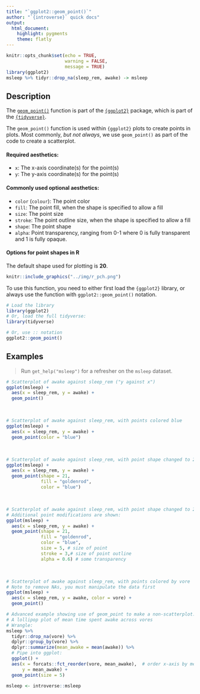 ```yaml
---
title: "`ggplot2::geom_point()`"
author: "`{introverse}` quick docs"
output: 
  html_document:
    highlight: pygments
    theme: flatly
---
```



```r
knitr::opts_chunk$set(echo = TRUE, 
                      warning = FALSE, 
                      message = TRUE)
library(ggplot2)
msleep %>% tidyr::drop_na(sleep_rem, awake) -> msleep
```


## Description

The [`geom_point()`](https://ggplot2.tidyverse.org/reference/geom_point.html) function is part of the [`{ggplot2}`](https://ggplot2.tidyverse.org/) package, which is part of the [`{tidyverse}`](https://www.tidyverse.org/).

The `geom_point()` function is used within `{ggplot2}` plots to create points in plots. Most commonly, _but not always_, we use `geom_point()` as part of the code to create a scatterplot. 

#### Required aesthetics:

+ `x`: The x-axis coordinate(s) for the point(s)
+ `y`: The y-axis coordinate(s) for the point(s)


#### Commonly used optional aesthetics:

+ `color` (`colour`): The point color
+ `fill`: The point fill, when the shape is specified to allow a fill 
+ `size`: The point size
+ `stroke`: The point outline size, when the shape is specified to allow a fill 
+ `shape`: The point shape
+ `alpha`: Point transparency, ranging from 0-1 where 0 is fully transparent and 1 is fully opaque.


#### Options for point shapes in R

The default shape used for plotting is **20**.

```r
knitr::include_graphics("../img/r_pch.png")
```



<!-- Add the following if the topic is a function that does NOT come with base R, and uncomment/fill in the subsequent multiline HTML comment: -->
To use this function, you need to either first load the `{ggplot2}` library, or always use the function with `ggplot2::geom_point()` notation.

```r
# Load the library
library(ggplot2)
# Or, load the full tidyverse:
library(tidyverse)

# Or, use :: notation
ggplot2::geom_point()
```



## Examples

> Run `get_help("msleep")` for a refresher on the `msleep` dataset.

```r
# Scatterplot of awake against sleep_rem ("y against x")
ggplot(msleep) + 
  aes(x = sleep_rem, y = awake) + 
  geom_point()
```

<br>

```r
# Scatterplot of awake against sleep_rem, with points colored blue
ggplot(msleep) + 
  aes(x = sleep_rem, y = awake) + 
  geom_point(color = "blue")
```

<br>

```r
# Scatterplot of awake against sleep_rem, with point shape changed to 21 to allow for color and fill
ggplot(msleep) + 
  aes(x = sleep_rem, y = awake) + 
  geom_point(shape = 21, 
             fill = "goldenrod", 
             color = "blue")
```

<br>

```r
# Scatterplot of awake against sleep_rem, with point shape changed to 21 to allow for color and fill
# Additional point modifications are shown:
ggplot(msleep) + 
  aes(x = sleep_rem, y = awake) + 
  geom_point(shape = 21, 
             fill = "goldenrod", 
             color = "blue", 
             size = 5, # size of point
             stroke = 3,# size of point outline
             alpha = 0.6) # some transparency
```

<br>
```r
# Scatterplot of awake against sleep_rem, with points colored by vore
# Note to remove NAs, you must manipulate the data first
ggplot(msleep) + 
  aes(x = sleep_rem, y = awake, color = vore) + 
  geom_point()
```



```r
# Advanced example showing use of geom_point to make a non-scatterplot.
# A lollipop plot of mean time spent awake across vores
# Wrangle:
msleep %>%
  tidyr::drop_na(vore) %>%
  dplyr::group_by(vore) %>%
  dplyr::summarize(mean_awake = mean(awake)) %>%
  # Pipe into ggplot:
  ggplot() + 
  aes(x = forcats::fct_reorder(vore, mean_awake),  # order x-axis by mean_awake value
      y = mean_awake) +
  geom_point(size = 5)
```


```r
msleep <- introverse::msleep
```